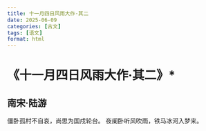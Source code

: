 ```yaml
---
title: 十一月四日风雨大作·其二
date: 2025-06-09
categories: [古文]
tags: [语文]
format: html
---
```

# 《十一月四日风雨大作·其二》*
## 南宋·陆游
僵卧孤村不自哀，尚思为国戍轮台。
夜阑卧听风吹雨，铁马冰河入梦来。